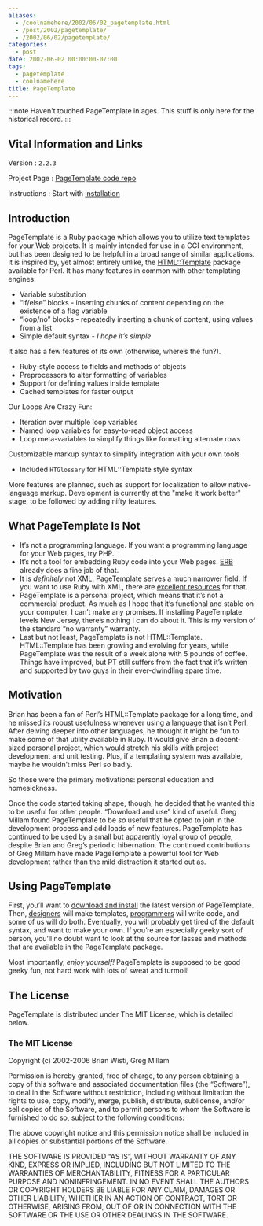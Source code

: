 ```yaml
---
aliases:
  - /coolnamehere/2002/06/02_pagetemplate.html
  - /post/2002/pagetemplate/
  - /2002/06/02/pagetemplate/
categories:
  - post
date: 2002-06-02 00:00:00-07:00
tags:
  - pagetemplate
  - coolnamehere
title: PageTemplate
---
```


:::note
Haven't touched PageTemplate in ages. This stuff is only here for the
historical record.
:::

## Vital Information and Links

Version
: `2.2.3`

Project Page
: [PageTemplate code repo][repo]

Instructions
: Start with [installation](/post/2002/07/pagetemplate-getting-it/)

[repo]: https://github.com/brianwisti/PageTemplate

## Introduction

PageTemplate is a Ruby package which allows you to utilize text
templates for your Web projects. It is mainly intended for use in a CGI
environment, but has been designed to be helpful in a broad range of
similar applications. It is inspired by, yet almost entirely unlike, the
[HTML::Template](http://html-template.sourceforge.net/) package
available for Perl. It has many features in common with other templating
engines:

- Variable substitution
- “if/else” blocks - inserting chunks of content depending on the existence of a flag variable
- “loop/no” blocks - repeatedly inserting a chunk of content, using values from a list
- Simple default syntax - *I hope it’s simple*

It also has a few features of its own (otherwise, where’s the fun?).

- Ruby-style access to fields and methods of objects
- Preprocessors to alter formatting of variables
- Support for defining values inside template
- Cached templates for faster output

Our Loops Are Crazy Fun:

- Iteration over multiple loop variables
- Named loop variables for easy-to-read object access
- Loop meta-variables to simplify things like formatting alternate rows

Customizable markup syntax to simplify integration with your own tools

- Included `HTGlossary` for HTML::Template style syntax


More features are planned, such as support for localization to allow
native-language markup. Development is currently at the "make it work
better" stage, to be followed by adding nifty features.

## What PageTemplate Is Not

- It’s not a programming language. If you want a programming language for your
Web pages, try PHP.
- It’s not a tool for embedding Ruby code into your Web pages.
[ERB](http://ruby-doc.org/stdlib-2.4.1/libdoc/erb/rdoc/ERB.html) already does a
fine job of that.
- It is *definitely* not XML. PageTemplate serves a much narrower field. If you
want to use Ruby with XML, there are [excellent resources][ruby-xml] for that.
- PageTemplate is a personal project, which means that it’s not a commercial
product. As much as I hope that it’s functional and stable on your computer, I
can’t make any promises. If installing PageTemplate levels New Jersey, there’s
nothing I can do about it. This is my version of the standard “no warranty”
warranty.
- Last but not least, PageTemplate is not HTML::Template. HTML::Template has
been growing and evolving for years, while PageTemplate was the result of a
week alone with 5 pounds of coffee. Things have improved, but PT still suffers
from the fact that it’s written and supported by two guys in their
ever-dwindling spare time.

[ruby-xml]: https://www.rubyxml.com

## Motivation

Brian has been a fan of Perl’s HTML::Template package for a long time,
and he missed its robust usefulness whenever using a language that isn’t
Perl. After delving deeper into other languages, he thought it might be
fun to make some of that utility available in Ruby. It
would give Brian a decent-sized personal project, which would stretch
his skills with project development and unit testing. Plus, if a
templating system was available, maybe he wouldn’t miss Perl so badly.

So those were the primary motivations: personal education and
homesickness.

Once the code started taking shape, though, he decided that he wanted
this to be useful for other people. “Download and use” kind of useful.
Greg Millam found PageTemplate to be *so* useful that he opted to join
in the development process and add loads of new features. PageTemplate
has continued to be used by a small but apparently loyal group of
people, despite Brian and Greg’s periodic hibernation. The continued
contributions of Greg Millam have made PageTemplate a powerful tool for
Web development rather than the mild distraction it started out as.

## Using PageTemplate

First, you’ll want to [download and
install](/post/2002/07/pagetemplate-getting-it/) the latest version of
PageTemplate. Then,
[designers](/post/2002/06/pagetemplate-the-designers-perspective/) will
make templates,
[programmers](/post/2002/06/pagetemplate-the-programmers-perspective/)
will write code, and some of us will do both. Eventually, you will
probably get tired of the default syntax, and want to make your own. If
you’re an especially geeky sort of person, you’ll no doubt want to look
at the source for lasses and methods that are available in the
PageTemplate package.

Most importantly, *enjoy yourself\!* PageTemplate is supposed to be good
geeky fun, not hard work with lots of sweat and turmoil\!

## The License

PageTemplate is distributed under The MIT License, which is detailed below.

### The MIT License

Copyright (c) 2002-2006 Brian Wisti, Greg Millam

Permission is hereby granted, free of charge, to any person obtaining a
copy of this software and associated documentation files (the
“Software”), to deal in the Software without restriction, including
without limitation the rights to use, copy, modify, merge, publish,
distribute, sublicense, and/or sell copies of the Software, and to
permit persons to whom the Software is furnished to do so, subject to
the following conditions:

The above copyright notice and this permission notice shall be included
in all copies or substantial portions of the Software.

THE SOFTWARE IS PROVIDED “AS IS”, WITHOUT WARRANTY OF ANY KIND, EXPRESS
OR IMPLIED, INCLUDING BUT NOT LIMITED TO THE WARRANTIES OF
MERCHANTABILITY, FITNESS FOR A PARTICULAR PURPOSE AND NONINFRINGEMENT.
IN NO EVENT SHALL THE AUTHORS OR COPYRIGHT HOLDERS BE LIABLE FOR ANY
CLAIM, DAMAGES OR OTHER LIABILITY, WHETHER IN AN ACTION OF CONTRACT,
TORT OR OTHERWISE, ARISING FROM, OUT OF OR IN CONNECTION WITH THE
SOFTWARE OR THE USE OR OTHER DEALINGS IN THE SOFTWARE.
